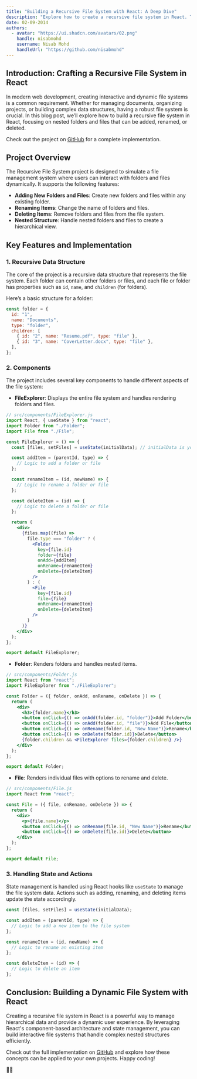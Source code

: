 ```yaml
---
title: "Building a Recursive File System with React: A Deep Dive"
description: "Explore how to create a recursive file system in React. This blog post provides a comprehensive guide on building a file system where folders and files can be nested, added, renamed, and deleted."
date: 02-09-2014
authors:
  - avatar: "https://ui.shadcn.com/avatars/02.png"
    handle: nisabmohd
    username: Nisab Mohd
    handleUrl: "https://github.com/nisabmohd"
---
```


## Introduction: Crafting a Recursive File System in React

In modern web development, creating interactive and dynamic file systems is a common requirement. Whether for managing documents, organizing projects, or building complex data structures, having a robust file system is crucial. In this blog post, we’ll explore how to build a recursive file system in React, focusing on nested folders and files that can be added, renamed, or deleted.

Check out the project on [GitHub](https://github.com/nisabmohd/recursive-file-system-react) for a complete implementation.

## Project Overview

The Recursive File System project is designed to simulate a file management system where users can interact with folders and files dynamically. It supports the following features:

- **Adding New Folders and Files**: Create new folders and files within any existing folder.
- **Renaming Items**: Change the name of folders and files.
- **Deleting Items**: Remove folders and files from the file system.
- **Nested Structure**: Handle nested folders and files to create a hierarchical view.

## Key Features and Implementation

### 1. Recursive Data Structure

The core of the project is a recursive data structure that represents the file system. Each folder can contain other folders or files, and each file or folder has properties such as `id`, `name`, and `children` (for folders).

Here’s a basic structure for a folder:

```jsx
const folder = {
  id: "1",
  name: "Documents",
  type: "folder",
  children: [
    { id: "2", name: "Resume.pdf", type: "file" },
    { id: "3", name: "CoverLetter.docx", type: "file" },
  ],
};
```

### 2. Components

The project includes several key components to handle different aspects of the file system:

- **FileExplorer**: Displays the entire file system and handles rendering folders and files.

```jsx
// src/components/FileExplorer.js
import React, { useState } from "react";
import Folder from "./Folder";
import File from "./File";

const FileExplorer = () => {
  const [files, setFiles] = useState(initialData); // initialData is your recursive data structure

  const addItem = (parentId, type) => {
    // Logic to add a folder or file
  };

  const renameItem = (id, newName) => {
    // Logic to rename a folder or file
  };

  const deleteItem = (id) => {
    // Logic to delete a folder or file
  };

  return (
    <div>
      {files.map((file) =>
        file.type === "folder" ? (
          <Folder
            key={file.id}
            folder={file}
            onAdd={addItem}
            onRename={renameItem}
            onDelete={deleteItem}
          />
        ) : (
          <File
            key={file.id}
            file={file}
            onRename={renameItem}
            onDelete={deleteItem}
          />
        )
      )}
    </div>
  );
};

export default FileExplorer;
```

- **Folder**: Renders folders and handles nested items.

```jsx
// src/components/Folder.js
import React from "react";
import FileExplorer from "./FileExplorer";

const Folder = ({ folder, onAdd, onRename, onDelete }) => {
  return (
    <div>
      <h3>{folder.name}</h3>
      <button onClick={() => onAdd(folder.id, "folder")}>Add Folder</button>
      <button onClick={() => onAdd(folder.id, "file")}>Add File</button>
      <button onClick={() => onRename(folder.id, "New Name")}>Rename</button>
      <button onClick={() => onDelete(folder.id)}>Delete</button>
      {folder.children && <FileExplorer files={folder.children} />}
    </div>
  );
};

export default Folder;
```

- **File**: Renders individual files with options to rename and delete.

```jsx
// src/components/File.js
import React from "react";

const File = ({ file, onRename, onDelete }) => {
  return (
    <div>
      <p>{file.name}</p>
      <button onClick={() => onRename(file.id, "New Name")}>Rename</button>
      <button onClick={() => onDelete(file.id)}>Delete</button>
    </div>
  );
};

export default File;
```

### 3. Handling State and Actions

State management is handled using React hooks like `useState` to manage the file system data. Actions such as adding, renaming, and deleting items update the state accordingly.

```jsx
const [files, setFiles] = useState(initialData);

const addItem = (parentId, type) => {
  // Logic to add a new item to the file system
};

const renameItem = (id, newName) => {
  // Logic to rename an existing item
};

const deleteItem = (id) => {
  // Logic to delete an item
};
```

## Conclusion: Building a Dynamic File System with React

Creating a recursive file system in React is a powerful way to manage hierarchical data and provide a dynamic user experience. By leveraging React's component-based architecture and state management, you can build interactive file systems that handle complex nested structures efficiently.

Check out the full implementation on [GitHub](https://github.com/nisabmohd/recursive-file-system-react) and explore how these concepts can be applied to your own projects. Happy coding!

🚀📁
